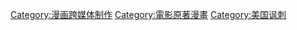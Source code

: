[[Category:漫画跨媒体制作|Category:漫画跨媒体制作]]
[[Category:電影原著漫畫|Category:電影原著漫畫]]
[[Category:美国讽刺|Category:美国讽刺]]